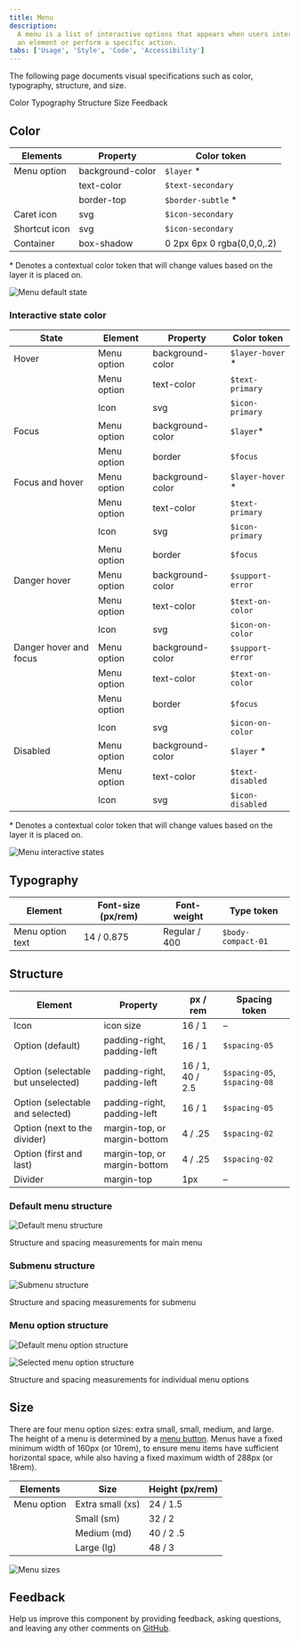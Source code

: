```yaml
---
title: Menu
description:
  A menu is a list of interactive options that appears when users interact with
  an element or perform a specific action.
tabs: ['Usage', 'Style', 'Code', 'Accessibility']
---
```


<PageDescription>

The following page documents visual specifications such as color, typography,
structure, and size.

</PageDescription>

<AnchorLinks>

<AnchorLink>Color</AnchorLink> <AnchorLink>Typography</AnchorLink>
<AnchorLink>Structure</AnchorLink> <AnchorLink>Size</AnchorLink>
<AnchorLink>Feedback</AnchorLink>

</AnchorLinks>

## Color

| Elements      | Property         | Color token                |
| ------------- | ---------------- | -------------------------- |
| Menu option   | background-color | `$layer` \*                |
|               | text-color       | `$text-secondary`          |
|               | border-top       | `$border-subtle` \*        |
| Caret icon    | svg              | `$icon-secondary`          |
| Shortcut icon | svg              | `$icon-secondary`          |
| Container     | box-shadow       | 0 2px 6px 0 rgba(0,0,0,.2) |

<Caption>
  * Denotes a contextual color token that will change values based on the layer
  it is placed on.
</Caption>

<Row>
<Column colLg={8}>

![Menu default state](images/style-menu-default-state.png)

</Column>
</Row>

### Interactive state color

| State                  | Element     | Property         | Color token       |
| ---------------------- | ----------- | ---------------- | ----------------- |
| Hover                  | Menu option | background-color | `$layer-hover` \* |
|                        | Menu option | text-color       | `$text-primary`   |
|                        | Icon        | svg              | `$icon-primary`   |
| Focus                  | Menu option | background-color | `$layer`\*        |
|                        | Menu option | border           | `$focus`          |
| Focus and hover        | Menu option | background-color | `$layer-hover` \* |
|                        | Menu option | text-color       | `$text-primary`   |
|                        | Icon        | svg              | `$icon-primary`   |
|                        | Menu option | border           | `$focus`          |
| Danger hover           | Menu option | background-color | `$support-error`  |
|                        | Menu option | text-color       | `$text-on-color`  |
|                        | Icon        | svg              | `$icon-on-color`  |
| Danger hover and focus | Menu option | background-color | `$support-error`  |
|                        | Menu option | text-color       | `$text-on-color`  |
|                        | Menu option | border           | `$focus`          |
|                        | Icon        | svg              | `$icon-on-color`  |
| Disabled               | Menu option | background-color | `$layer` \*       |
|                        | Menu option | text-color       | `$text-disabled`  |
|                        | Icon        | svg              | `$icon-disabled`  |

<Caption>
  * Denotes a contextual color token that will change values based on the layer
  it is placed on.
</Caption>

<Row>
<Column colLg={8}>

![Menu interactive states](images/style-menu-interactive-states.png)

</Column>
</Row>

## Typography

| Element          | Font-size (px/rem) | Font-weight   | Type token         |
| ---------------- | ------------------ | ------------- | ------------------ |
| Menu option text | 14 / 0.875         | Regular / 400 | `$body-compact-01` |

## Structure

| Element                            | Property                     | px / rem         | Spacing token                |
| ---------------------------------- | ---------------------------- | ---------------- | ---------------------------- |
| Icon                               | icon size                    | 16 / 1           | –                            |
| Option (default)                   | padding-right, padding-left  | 16 / 1           | `$spacing-05`                |
| Option (selectable but unselected) | padding-right, padding-left  | 16 / 1, 40 / 2.5 | `$spacing-05`, `$spacing-08` |
| Option (selectable and selected)   | padding-right, padding-left  | 16 / 1           | `$spacing-05`                |
| Option (next to the divider)       | margin-top, or margin-bottom | 4 / .25          | `$spacing-02`                |
| Option (first and last)            | margin-top, or margin-bottom | 4 / .25          | `$spacing-02`                |
| Divider                            | margin-top                   | 1px              | –                            |

### Default menu structure

<div className="image--fixed">

![Default menu structure](images/style-menu-structure.png)

</div>

<Caption>Structure and spacing measurements for main menu</Caption>

### Submenu structure

<div className="image--fixed">

![Submenu structure](images/style-menu-structure-submenus.png)

</div>

<Caption>Structure and spacing measurements for submenu</Caption>

### Menu option structure

<div className="image--fixed">

![Default menu option structure](images/style-menu-structure-items.png)

</div>

<div className="image--fixed">

![Selected menu option structure](images/style-menu-structure-items-submenu.png)

</div>

<Caption>
  Structure and spacing measurements for individual menu options
</Caption>

## Size

There are four menu option sizes: extra small, small, medium, and large. The
height of a menu is determined by a
[menu button](/components/menu-buttons/style/). Menus have a fixed minimum width
of 160px (or 10rem), to ensure menu items have sufficient horizontal space,
while also having a fixed maximum width of 288px (or 18rem).

| Elements    | Size             | Height (px/rem) |
| ----------- | ---------------- | --------------- |
| Menu option | Extra small (xs) | 24 / 1.5        |
|             | Small (sm)       | 32 / 2          |
|             | Medium (md)      | 40 / 2 .5       |
|             | Large (lg)       | 48 / 3          |

<div className="image--fixed">

![Menu sizes](images/style-menu-size.png)

</div>

## Feedback

Help us improve this component by providing feedback, asking questions, and
leaving any other comments on
[GitHub](https://github.com/carbon-design-system/carbon-website/issues/new?assignees=&labels=feedback&template=feedback.md).
